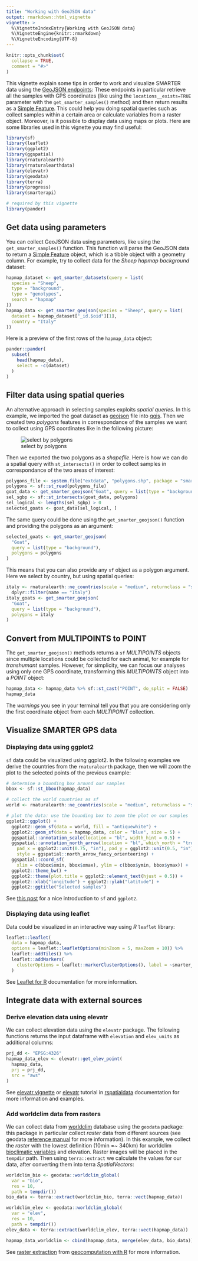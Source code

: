 ```yaml
---
title: "Working with GeoJSON data"
output: rmarkdown::html_vignette
vignette: >
  %\VignetteIndexEntry{Working with GeoJSON data}
  %\VignetteEngine{knitr::rmarkdown}
  %\VignetteEncoding{UTF-8}
---
```


```r
knitr::opts_chunk$set(
  collapse = TRUE,
  comment = "#>"
)
```

This vignette explain some tips in order to work and visualize SMARTER data
using the [GeoJSON endpoints](https://webserver.ibba.cnr.it/smarter-api/docs/#/GeoJSON):
These endpoints in particular retrieve all the samples with GPS coordinates
(like using the `locations__exists=TRUE` parameter with the `get_smarter_samples()`
method) and then return results as a [Simple Feature](https://r-spatial.github.io/sf/index.html). 
This could help you doing
spatial queries such as collect samples within a certain area or calculate variables
from a raster object. Moreover, is it possible to display data using maps or plots.
Here are some libraries used in this vignette you may find useful:

```r
library(sf)
library(leaflet)
library(ggplot2)
library(ggspatial)
library(rnaturalearth)
library(rnaturalearthdata)
library(elevatr)
library(geodata)
library(terra)
library(progress)
library(smarterapi)
```

```r
# required by this vignette
library(pander)
```

## Get data using parameters

You can collect GeoJSON data using parameters, like using the `get_smarter_samples()`
function. This function will parse the GeoJSON data to return a 
[Simple Feature](https://r-spatial.github.io/sf/index.html) object, which is a
tibble object with a geometry column.
For example, try to collect data for the *Sheep hapmap background* dataset:

```r
hapmap_dataset <- get_smarter_datasets(query = list(
  species = "Sheep",
  type = "background",
  type = "genotypes",
  search = "hapmap"
))
hapmap_data <- get_smarter_geojson(species = "Sheep", query = list(
  dataset = hapmap_dataset["_id.$oid"][1],
  country = "Italy"
))
```

Here is a preview of the first rows of the `hapmap_data` object:

```r
pander::pander(
  subset(
    head(hapmap_data),
    select = -c(dataset)
  )
)
```

## Filter data using spatial queries

An alternative approach in selecting samples exploits *spatial queries*. In this
example, we imported the goat dataset as [geojson](https://en.wikipedia.org/wiki/GeoJSON)
file into [qgis](https://www.qgis.org/en/site/). Then we created two *polygons*
features in correspondance of the samples we want to collect using GPS coordinates
like in the following picture:

![select by polygons](images/smarter_goat_dataset.png)

Then we exported the two polygons as a *shapefile*. Here is how we can do a
spatial query with `st_intersects()` in order to collect samples in correspondance
of the two areas of interest:

```r
polygons_file <- system.file("extdata", "polygons.shp", package = "smarterapi")
polygons <- sf::st_read(polygons_file)
goat_data <- get_smarter_geojson("Goat", query = list(type = "background"))
sel_sgbp <- sf::st_intersects(goat_data, polygons)
sel_logical <- lengths(sel_sgbp) > 0
selected_goats <- goat_data[sel_logical, ]
```

The same query could be done using the `get_smarter_geojson()` function and 
providing the polygons as an argument:

```r
selected_goats <- get_smarter_geojson(
  "Goat", 
  query = list(type = "background"),
  polygons = polygons
)
```

This means that you can also provide any `sf` object as a polygon argument.
Here we select by country, but using spatial queries:

```r
italy <- rnaturalearth::ne_countries(scale = "medium", returnclass = "sf") %>%
  dplyr::filter(name == "Italy")
italy_goats <- get_smarter_geojson(
  "Goat", 
  query = list(type = "background"), 
  polygons = italy
)
```

## Convert from MULTIPOINTS to POINT

The `get_smarter_geojson()` methods returns a `sf` *MULTIPOINTS* objects since
multiple locations could be collected for each animal, for example for
*transhumant* samples. However, for simplicity, we can focus our analyses using
only one GPS coordinate, transforming this *MULTIPOINTS* object into a *POINT*
object:

```r
hapmap_data <- hapmap_data %>% sf::st_cast("POINT", do_split = FALSE)
hapmap_data
```

The *warnings* you see in your terminal tell you that you are considering only
the first coordinate object from each *MULTIPOINT* collection.

## Visualize SMARTER GPS data

### Displaying data using ggplot2

`sf` data could be visualized using ggplot2. In the following examples we
derive the countries from the `rnaturalearth` package, then we will zoom
the plot to the selected points of the previous example:

```r
# determine a bounding box around our samples
bbox <- sf::st_bbox(hapmap_data)

# collect the world countries as sf
world <- rnaturalearth::ne_countries(scale = "medium", returnclass = "sf")

# plot the data: use the bounding box to zoom the plot on our samples
ggplot2::ggplot() +
  ggplot2::geom_sf(data = world, fill = "antiquewhite") +
  ggplot2::geom_sf(data = hapmap_data, color = "blue", size = 5) +
  ggspatial::annotation_scale(location = "bl", width_hint = 0.5) +
  ggspatial::annotation_north_arrow(location = "bl", which_north = "true",
    pad_x = ggplot2::unit(0.75, "in"), pad_y = ggplot2::unit(0.5, "in"),
    style = ggspatial::north_arrow_fancy_orienteering) +
  ggspatial::coord_sf(
    xlim = c(bbox$xmin, bbox$xmax), ylim = c(bbox$ymin, bbox$ymax)) +
  ggplot2::theme_bw() +
  ggplot2::theme(plot.title = ggplot2::element_text(hjust = 0.5)) +
  ggplot2::xlab("longitude") + ggplot2::ylab("latitude") +
  ggplot2::ggtitle("Selected samples")
```

See [this post](https://r-spatial.org/r/2018/10/25/ggplot2-sf.html) for a nice
introduction to `sf` and `ggplot2`.

### Displaying data using leaflet

Data could be visualized in an interactive way using *R* `leaflet` library:

```r
leaflet::leaflet(
  data = hapmap_data,
  options = leaflet::leafletOptions(minZoom = 5, maxZoom = 10)) %>%
  leaflet::addTiles() %>%
  leaflet::addMarkers(
    clusterOptions = leaflet::markerClusterOptions(), label = ~smarter_id
  )
```

See [Leaflet for R](https://rstudio.github.io/leaflet/) documentation for
more information.

## Integrate data with external sources

### Derive elevation data using elevatr

We can collect elevation data using the `elevatr` package. The following
functions returns the input dataframe with `elevation` and `elev_units` as
additional columns:

```r
prj_dd <- "EPSG:4326"
hapmap_data_elev <- elevatr::get_elev_point(
  hapmap_data,
  prj = prj_dd,
  src = "aws"
)
```

See [elevatr vignette](https://cran.r-project.org/package=elevatr/vignettes/introduction_to_elevatr.html)
or [elevatr](https://rspatialdata.github.io/elevation.html) tutorial in
[rspatialdata](https://rspatialdata.github.io/index.html) documentation for more
information and examples.

### Add worldclim data from rasters

We can collect data from [worldclim](https://www.worldclim.org/) database using
the `geodata` package: this package in particular collect *raster* data from different
sources (see geodata
[reference manual](https://cran.r-project.org/package=geodata/geodata.pdf)
for more information). In this example, we collect the *raster* with the lowest
definition (10min =~ 340km) for worldclim
[bioclimatic variables](https://www.worldclim.org/data/bioclim.html)
and elevation. Raster images will be placed in the `tempdir` path. Then using
`terra::extract` we calculate the values for our data, after converting them
into terra *SpatialVectors*:

```r
worldclim_bio <- geodata::worldclim_global(
  var = "bio",
  res = 10,
  path = tempdir())
bio_data <- terra::extract(worldclim_bio, terra::vect(hapmap_data))

worldclim_elev <- geodata::worldclim_global(
  var = "elev",
  res = 10,
  path = tempdir())
elev_data <- terra::extract(worldclim_elev, terra::vect(hapmap_data))

hapmap_data_worldclim <- cbind(hapmap_data, merge(elev_data, bio_data))
```

See [raster extraction](https://www.worldclim.org/data/bioclim.html) from
[geocomputation with R](https://r.geocompx.org/index.html) for
more information.
